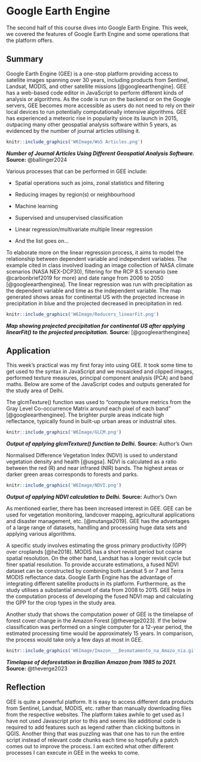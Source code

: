 # Google Earth Engine

The second half of this course dives into Google Earth Engine. This week, we covered the features of Google Earth Engine and some operations that the platform offers.

## Summary

Google Earth Engine (GEE) is a one-stop platform providing access to satellite images spanning over 30 years, including products from Sentinel, Landsat, MODIS, and other satellite missions [@googleearthengine]. GEE has a web-based code editor in JavaScript to perform different kinds of analysis or algorithms. As the code is run on the backend or on the Google servers, GEE becomes more accessible as users do not need to rely on their local devices to run potentially computationally intensive algorithms. GEE has experienced a meteoric rise in popularity since its launch in 2015, outpacing many other geospatial analysis software within 5 years, as evidenced by the number of journal articles utilising it.

```r
knitr::include_graphics('W6Image/WoS Articles.png')
```

***Number of Journal Articles Using Different Geospatial Analysis Software.*** **Source:** @ballinger2024

Various processes that can be performed in GEE include:

-   Spatial operations such as joins, zonal statistics and filtering

-   Reducing images by region(s) or neighbourhood

-   Machine learning

-   Supervised and unsupervised classification

-   Linear regression/multivariate multiple linear regression

-   And the list goes on...

To elaborate more on the linear regression process, it aims to model the relationship between dependent variable and independent variables. The example cited in class involved loading an image collection of NASA climate scenarios (NASA NEX-DCP30), filtering for the RCP 8.5 scenario (see @carbonbrief2019 for more) and date range from 2006 to 2050 [@googleearthenginea]. The linear regression was run with precipitation as the dependent variable and time as the independent variable. The map generated shows areas for continental US with the projected increase in precipitation in blue and the projected decreased in precipitation in red.

```r
knitr::include_graphics('W6Image/Reducers_linearFit.png')
```

***Map showing projected precipitation for continental US after applying linearFit() to the projected precipitation.*** **Source:** [@googleearthenginea]

## Application

This week’s practical was my first foray into using GEE. It took some time to get used to the syntax in JavaScript and we mosaicked and clipped images, performed texture measures, principal component analysis (PCA) and band maths. Below are some of the JavaScript codes and outputs generated for the study area of Delhi.

The glcmTexture() function was used to “compute texture metrics from the Gray Level Co-occurrence Matrix around each pixel of each band” [@googleearthenginee]. The brighter purple areas indicate high reflectance, typically found in built-up urban areas or industrial sites.

```r
knitr::include_graphics('W6Image/GLCM.png')
```

***Output of applying glcmTexture() function to Delhi.*** **Source:** Author's Own

Normalised Difference Vegetation Index (NDVI) is used to understand vegetation density and health [@usgsa]. NDVI is calculated as a ratio between the red (R) and near infrared (NIR) bands. The highest areas or darker green areas corresponds to forests and parks.

```r
knitr::include_graphics('W6Image/NDVI.png')
```

***Output of applying NDVI calculation to Delhi.*** **Source:** Author's Own

As mentioned earlier, there has been increased interest in GEE. GEE can be used for vegetation monitoring, landcover mapping, agricultural applications and disaster management, etc. [@mutanga2019]. GEE has the advantages of a large range of datasets, handling and processing huge data sets and applying various algorithms.

A specific study involves estimating the gross primary productivity (GPP) over croplands [@he2018]. MODIS has a short revisit period but coarse spatial resolution. On the other hand, Landsat has a longer revisit cycle but finer spatial resolution. To provide accurate estimations, a fused NDVI dataset can be constructed by combining both Landsat 5 or 7 and Terra MODIS reflectance data. Google Earth Engine has the advantage of integrating different satellite products in its platform. Furthermore, as the study utilises a substantial amount of data from 2008 to 2015. GEE helps in the computation process of developing the fused NDVI map and calculating the GPP for the crop types in the study area.

Another study that shows the computation power of GEE is the timelapse of forest cover change in the Amazon Forest [@theverge2023]. If the below classification was performed on a single computer for a 12-year period, the estimated processing time would be approximately 15 years. In comparison, the process would take only a few days at most in GEE.

```r
knitr::include_graphics('W6Image/Imazon___Desmatamento_na_Amazo_nia.gif')
```

***Timelapse of deforestation in Brazilian Amazon from 1985 to 2021.*** **Source:** @theverge2023

## Reflection

GEE is quite a powerful platform. It is easy to access different data products from Sentinel, Landsat, MODIS, etc. rather than manually downloading files from the respective websites. The platform takes awhile to get used as I have not used Javascript prior to this and seems like additional code is required to add features such as legend rather than clicking buttons in QGIS. Another thing that was puzzling was that one has to run the entire script instead of relevant code chunks each time so hopefully a patch comes out to improve the process. I am excited what other different processes I can execute in GEE in the weeks to come.
